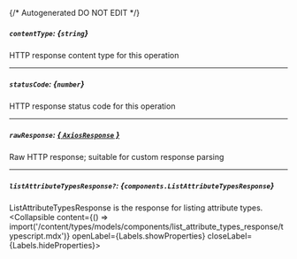 {/* Autogenerated DO NOT EDIT  */}

##### `contentType`: *{`string`}*
HTTP response content type for this operation

---
##### `statusCode`: *{`number`}*
HTTP response status code for this operation

---
##### `rawResponse`: [*{ `AxiosResponse` }*](https://axios-http.com/docs/res_schema)
Raw HTTP response; suitable for custom response parsing

---
##### `listAttributeTypesResponse?`: *{`components.ListAttributeTypesResponse`}*
ListAttributeTypesResponse is the response for listing attribute types.
<Collapsible content={() => import('/content/types/models/components/list_attribute_types_response/typescript.mdx')} openLabel={Labels.showProperties} closeLabel={Labels.hideProperties}>
</Collapsible>


